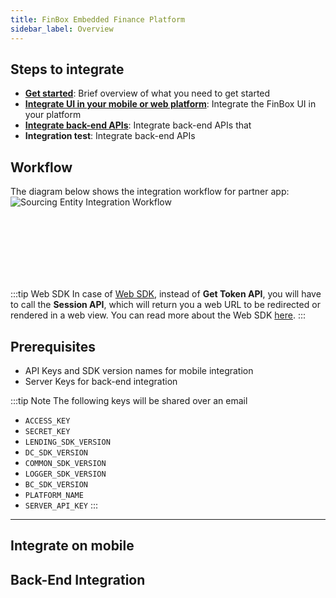 ```yaml
---
title: FinBox Embedded Finance Platform
sidebar_label: Overview
--- 
```



## Steps to integrate

- [**Get started**](/embedded-finance/overview#prerequisites): Brief overview of what you need to get started
- [**Integrate UI in your mobile or web platform**](/embedded-finance/overview#Integrate-on-mobile): Integrate the FinBox UI in your platform
- [**Integrate back-end APIs**](/embedded-finance/overview#back-end-integration): Integrate back-end APIs that 
- **Integration test**: Integrate back-end APIs

## Workflow
The diagram below shows the integration workflow for partner app:
<img src="/src/public/integration-workflow.jpg" alt="Sourcing Entity Integration Workflow" />

<div>
<br></br>
<br></br>
<br></br>
</div>

:::tip Web SDK
In case of [Web SDK](/middleware/web-sdk.html), instead of **Get Token API**, you will have to call the **Session API**, which will return you a web URL to be redirected or rendered in a web view. You can read more about the Web SDK [here](/middleware/web-sdk.html).
:::


## Prerequisites


- API Keys and SDK version names for mobile integration
- Server Keys for back-end integration 

:::tip Note
The following keys will be shared over an email
- `ACCESS_KEY`
- `SECRET_KEY`
- `LENDING_SDK_VERSION`
- `DC_SDK_VERSION`
- `COMMON_SDK_VERSION`
- `LOGGER_SDK_VERSION`
- `BC_SDK_VERSION`
- `PLATFORM_NAME`
- `SERVER_API_KEY` 
:::

---



## Integrate on mobile

<div class="row">

 <div class="col">
     <RedisCard 
        title="Android SDK" 
        img="/src/public/Android.png"
        description="Create database using Redis Enterprise Cloud" 
        page="/create/rediscloud"
        />
 </div>


 <div class="col">
    <RedisCard 
        title="React Native" 
        img="/src/public/React.png"
        description="Create Redis database on Heroku" 
        page="/create/heroku"
        />
 </div>


 <div class="col">
    <RedisCard 
        title="Javascript SDK" 
        img="/src/public/JS.png"
        description="Create Redis database on Azure Cache" 
        page="/create/azure"
        />
 </div>
</div>



## Back-End Integration

<div class="row">

 <div class="col">
    <RedisCard 
        title="Rest APIs" 
        img="/src/public/API.png"
        description="Create Redis database on Azure Cache" 
        page="/create/azure"
        />
 </div>
 <div class="col"> <br></br> </div>
 <div class="col"> <br></br> </div>
 </div>